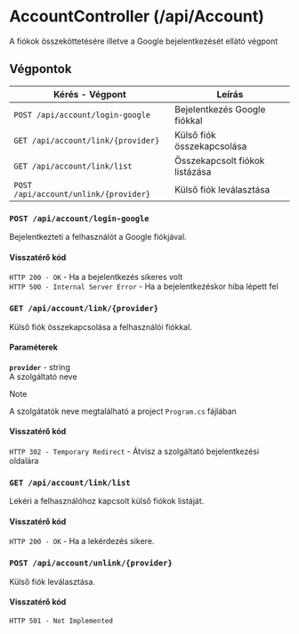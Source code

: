 # AccountController (/api/Account)
A fiókok összeköttetésére illetve a Google bejelentkezését ellátó végpont




## Végpontok 

| Kérés - Végpont | Leírás |
| --------------- | ------ |
| `POST /api/account/login-google` | Bejelentkezés Google fiókkal |
| `GET /api/account/link/{provider}` | Külső fiók összekapcsolása |
| `GET /api/account/link/list` | Összekapcsolt fiókok listázása |
| `POST /api/account/unlink/{provider}` | Külső fiók leválasztása  |


### `POST /api/account/login-google`
Bejelentkezteti a felhasználót a Google fiókjával.

#### Visszatérő kód
`HTTP 200 - OK` - Ha a bejelentkezés sikeres volt <br/>
`HTTP 500 - Internal Server Error` - Ha a bejelentkezéskor  hiba lépett fel <br/>

### `GET /api/account/link/{provider}`
Külső fiók összekapcsolása a felhasználói fiókkal.

#### Paraméterek
**`provider`** - string <br/>
A szolgáltató neve

> [!NOTE]
> 
> A szolgátatók neve megtalálható a project `Program.cs` fájlában

#### Visszatérő kód
`HTTP 302 - Temporary Redirect` - Átvisz a szolgáltató bejelentkezési oldalára

### `GET /api/account/link/list`
Lekéri a felhasználóhoz kapcsolt külső fiókok listáját.

#### Visszatérő kód
`HTTP 200 - OK` - Ha a lekérdezés sikere.

### `POST /api/account/unlink/{provider}`
Külső fiók leválasztása.

#### Visszatérő kód
`HTTP 501 - Not Implemented`
